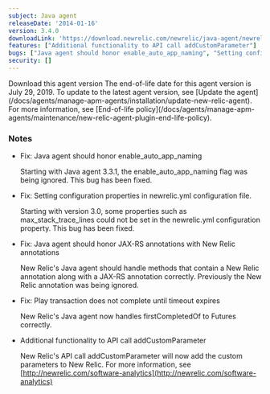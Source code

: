 ```yaml
---
subject: Java agent
releaseDate: '2014-01-16'
version: 3.4.0
downloadLink: 'https://download.newrelic.com/newrelic/java-agent/newrelic-agent/3.4.0/'
features: ["Additional functionality to API call addCustomParameter"]
bugs: ["Java agent should honor enable_auto_app_naming", "Setting configuration properties in newrelic.yml configuration file", "Java agent should honor JAX-RS annotations with New Relic annotations", "Play transaction does not complete until timeout expires"]
security: []
---
```


<ButtonGroup>
  <ButtonLink
    role="button"
    to="https://download.newrelic.com/newrelic/java-agent/newrelic-agent/3.4.0/"
    variant="primary"
  >
    Download this agent version
  </ButtonLink>
</ButtonGroup>

<Callout variant="important">
  The end-of-life date for this agent version is July 29, 2019. To update to the latest agent version, see [Update the agent](/docs/agents/manage-apm-agents/installation/update-new-relic-agent). For more information, see [End-of-life policy](/docs/agents/manage-apm-agents/maintenance/new-relic-agent-plugin-end-life-policy).
</Callout>

### Notes

* Fix: Java agent should honor enable_auto_app_naming

  Starting with Java agent 3.3.1, the enable_auto_app_naming flag was being ignored. This bug has been fixed.
* Fix: Setting configuration properties in newrelic.yml configuration file.

  Starting with version 3.0, some properties such as max_stack_trace_lines could not be set in the newrelic.yml configuration property. This bug has been fixed.
* Fix: Java agent should honor JAX-RS annotations with New Relic annotations

  New Relic's Java agent should handle methods that contain a New Relic annotation along with a JAX-RS annotation correctly. Previously the New Relic annotation was being ignored.
* Fix: Play transaction does not complete until timeout expires

  New Relic's Java agent now handles firstCompletedOf to Futures correctly.
* Additional functionality to API call addCustomParameter

  New Relic's API call addCustomParameter will now add the custom parameters to New Relic. For more information, see [http://newrelic.com/software-analytics](http://newrelic.com/software-analytics)
